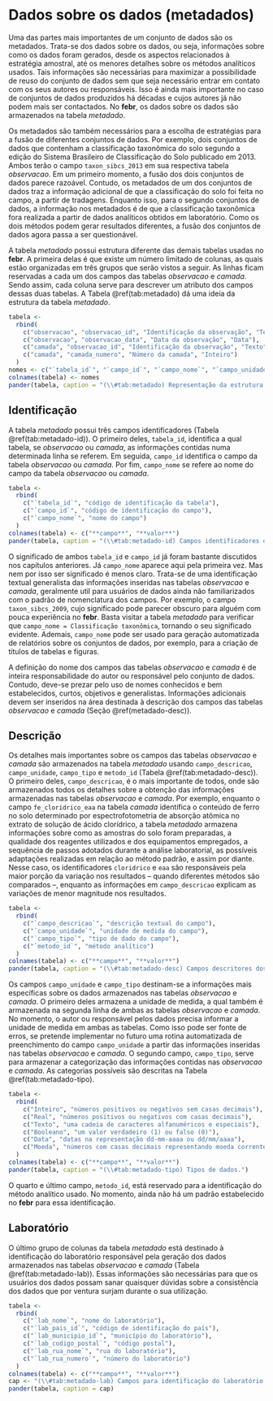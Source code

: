# Dados sobre os dados (metadados) {#metadados}

Uma das partes mais importantes de um conjunto de dados são os metadados. Trata-se dos dados sobre os dados, ou seja, informações sobre como os dados foram gerados, desde os aspectos relacionados à estratégia amostral, até os menores detalhes sobre os métodos analíticos usados. Tais informações são necessárias para maximizar a possibilidade de reuso do conjunto de dados sem que seja necessário entrar em contato com os seus autores ou responsáveis. Isso é ainda mais importante no caso de conjuntos de dados produzidos há décadas e cujos autores já não podem mais ser contactados. No **febr**, os dados sobre os dados são armazenados na tabela *metadado*.

Os metadados são também necessários para a escolha de estratégias para a fusão de diferentes conjuntos de dados. Por exemplo, dois conjuntos de dados que contenham a classificação taxonômica do solo segundo a edição do Sistema Brasileiro de Classificação do Solo publicado em 2013. Ambos terão o campo `taxon_sibcs_2013` em sua respectiva tabela *observacao*. Em um primeiro momento, a fusão dos dois conjuntos de dados parece razoável. Contudo, os metadados de um dos conjuntos de dados traz a informação adicional de que a classificação do solo foi feita no campo, a partir de tradagens. Enquanto isso, para o segundo conjuntos de dados, a informação nos metadados é de que a classificação taxonômica fora realizada a partir de dados analíticos obtidos em laboratório. Como os dois métodos podem gerar resultados diferentes, a fusão dos conjuntos de dados agora passa a ser questionável.

A tabela *metadado* possui estrutura diferente das demais tabelas usadas no **febr**. A primeira delas é que existe um número limitado de colunas, as quais estão organizadas em três grupos que serão vistos a seguir. As linhas ficam reservadas a cada um dos campos das tabelas *observacao* e *camada*. Sendo assim, cada coluna serve para descrever um atributo dos campos dessas duas tabelas. A Tabela \@ref(tab:metadado) dá uma ideia da estrutura da tabela *metadado*.

```r
tabela <- 
  rbind(
    c("observacao", "observacao_id", "Identificação da observação", "Texto"),
    c("observacao", "observacao_data", "Data da observação", "Data"),
    c("camada", "observacao_id", "Identificação da observação", "Texto"),
    c("camada", "camada_numero", "Número da camada", "Inteiro")
  )
nomes <- c("`tabela_id`", "`campo_id`", "`campo_nome`", "`campo_unidade`")
colnames(tabela) <- nomes
pander(tabela, caption = "(\\#tab:metadado) Representação da estrutura da tabela *metadado*.")
```

## Identificação

A tabela *metadado* possui três campos identificadores (Tabela \@ref(tab:metadado-id)). O primeiro deles, `tabela_id`, identifica a qual tabela, se *observacao* ou *camada*, as informações contidas numa determinada linha se referem. Em seguida, `campo_id` identifica o campo da tabela *observacao* ou *camada*. Por fim, `campo_nome` se refere ao nome do campo da tabela *observacao* ou *camada*.

```r
tabela <- 
  rbind(
    c("`tabela_id`", "código de identificação da tabela"),
    c("`campo_id`", "código de identificação do campo"),
    c("`campo_nome`", "nome do campo")
  )
colnames(tabela) <- c("**campo**", "**valor**")
pander(tabela, caption = "(\\#tab:metadado-id) Campos identificadores dos metadados.")
```

O significado de ambos `tabela_id` e `campo_id` já foram bastante discutidos nos capítulos anteriores. Já `campo_nome` aparece aqui pela primeira vez. Mas nem por isso ser significado é menos claro. Trata-se de uma identificação textual generalista das informações inseridas nas tabelas *observacao* e *camada*, geralmente util para usuários de dados ainda não familiarizados com o padrão de nomenclatura dos campos. Por exemplo, o campo `taxon_sibcs_2009`, cujo significado pode parecer obscuro para alguém com pouca experiência no **febr**. Basta visitar a tabela *metadado* para verificar que `campo_nome = Classificação taxonômica`, tornando o seu significado evidente. Ademais, `campo_nome` pode ser usado para geração automatizada de relatórios sobre os conjuntos de dados, por exemplo, para a criação de títulos de tabelas e figuras.

A definição do nome dos campos das tabelas *observacao* e *camada* é de inteira responsabilidade do autor ou responsável pelo conjunto de dados. Contudo, deve-se prezar pelo uso de nomes conhecidos e bem estabelecidos, curtos, objetivos e generalistas. Informações adicionais devem ser inseridos na área destinada à descrição dos campos das tabelas *observacao* e *camada* (Seção \@ref(metadado-desc)).

## Descrição {#metadado-desc}

Os detalhes mais importantes sobre os campos das tabelas *observacao* e *camada* são armazenados na tabela *metadado* usando `campo_descricao`, `campo_unidade`, `campo_tipo` e `metodo_id` (Tabela \@ref(tab:metadado-desc)). O primeiro deles, `campo_descricao`, é o mais importante de todos, onde são armazenados todos os detalhes sobre a obtenção das informações armazenadas nas tabelas *observacao* e *camada*. Por exemplo, enquanto o campo `fe_cloridrico_eaa` na tabela *camada* identifica o conteúdo de ferro no solo determinado por espectrofotometria de absorção atômica no extrato de solução de ácido clorídrico, a tabela *metadado* armazena informações sobre como as amostras do solo foram preparadas, a qualidade dos reagentes utilizados e dos equipamentos empregados, a sequência de passos adotados durante a análise laboratorial, as possíveis adaptações realizadas em relação ao método padrão, e assim por diante. Nesse caso, os identificadores `cloridrico` e `eaa` são responsáveis pela maior porção da variação nos resultados -- quando diferentes métodos são comparados --, enquanto as informações em `campo_descricao` explicam as variações de menor magnitude nos resultados.

```r
tabela <- 
  rbind(
    c("`campo_descricao`", "descrição textual do campo"),
    c("`campo_unidade`", "unidade de medida do campo"),
    c("`campo_tipo`", "tipo de dado do campo"),
    c("`metodo_id`", "método analítico")
  )
colnames(tabela) <- c("**campo**", "**valor**")
pander(tabela, caption = "(\\#tab:metadado-desc) Campos descritores dos metadados.")
```

Os campos `campo_unidade` e `campo_tipo` destinam-se a informações mais específicas sobre os dados armazenados nas tabelas *observacao* e *camada*. O primeiro deles armazena a unidade de medida, a qual também é armazenada na segunda linha de ambas as tabelas *observacao* e *camada*. No momento, o autor ou responsável pelos dados precisa informar a unidade de medida em ambas as tabelas. Como isso pode ser fonte de erros, se pretende implementar no futuro uma rotina automatizada de preenchimento do campo `campo_unidade` a partir das informações inseridas nas tabelas *observacao* e *camada*. O segundo campo, `campo_tipo`, serve para armazenar a categorização das informações contidas nas *observacao* e *camada*. As categorias possíveis são descritas na Tabela \@ref(tab:metadado-tipo).

```r
tabela <- 
  rbind(
    c("Inteiro", "números positivos ou negativos sem casas decimais"),
    c("Real", "números positivos ou negativos com casas decimais"),
    c("Texto", "uma cadeia de caracteres alfanuméricos e especiais"),
    c("Booleano", "um valor verdadeiro (1) ou falso (0)"),
    c("Data", "datas na representação dd-mm-aaaa ou dd/mm/aaaa"),
    c("Moeda", "números com casas decimais representando moeda corrente")
  )
colnames(tabela) <- c("**campo**", "**valor**")
pander(tabela, caption = "(\\#tab:metadado-tipo) Tipos de dados.")
```

O quarto e último campo, `metodo_id`, está reservado para a identificação do método analítico usado. No momento, ainda não há um padrão estabelecido no **febr** para essa identificação.

## Laboratório

O último grupo de colunas da tabela *metadado* está destinado à identificação do laboratório responsável pela geração dos dados armazenados nas tabelas *observacao* e *camada* (Tabela \@ref(tab:metadado-lab)). Essas informações são necessárias para que os usuários dos dados possam sanar quaisquer dúvidas sobre a consistência dos dados que por ventura surjam durante o sua utilização.

```r
tabela <- 
  rbind(
    c("`lab_nome`", "nome do laboratório"),
    c("`lab_pais_id`", "código de identificação do país"),
    c("`lab_municipio_id`", "município do laboratório"),
    c("`lab_codigo_postal`", "código postal"),
    c("`lab_rua_nome`", "rua do laboratório"),
    c("`lab_rua_numero`", "número do laboratório")
  )
colnames(tabela) <- c("**campo**", "**valor**")
cap <- "(\\#tab:metadado-lab) Campos para identificação do laboratório responsável pela geração dos dados."
pander(tabela, caption = cap)
```
